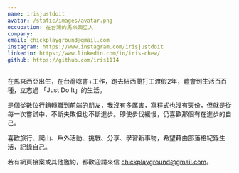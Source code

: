 ```yaml
---
name: irisjustdoit
avatar: /static/images/avatar.png
occupation: 在台灣的馬來西亞人
company:
email: chickplayground@gmail.com
instagram: https://www.instagram.com/irisjustdoit
linkedin: https://www.linkedin.com/in/iris-chew/
github: https://github.com/iris1114
---
```


在馬來西亞出生，在台灣唸書+工作，跑去紐西蘭打工渡假2年，體會到生活百百種，立志過 「Just Do It」的生活。

是個從數位行銷轉職到前端的朋友，我沒有多厲害，寫程式也沒有天份，但就是從每一次嘗試中，不斷失敗但也不斷進步。即使步伐緩慢，仍喜歡那個有在進步的自己。

喜歡旅行、爬山、戶外活動、挑戰、分享、學習新事物，希望藉由部落格紀錄生活，記錄自己。

若有網頁接案或其他邀約，都歡迎請來信 chickplayground@gmail.com。
